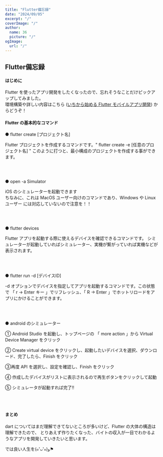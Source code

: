 ```yaml
---
title: "Flutter備忘録"
date: "2024/09/05"
excerpt: "/"
coverImage: "/"
author:
  name: 36
  picture: "/"
ogImage:
  url: "/"
---
```


## <span>Flutter</span>備忘録

#### はじめに

Flutter を使ったアプリ開発をしたくなったので、忘れそうなことだけピックアップしてみました。<br />
環境構築や詳しい内容はこちら
(<span>[いちから始める Flutter モバイルアプリ開発](https://zenn.dev/heyhey1028/books/flutter-basics)</span>)
からどうぞ！

#### Flutter の基本的なコマンド

<span>●</span> flutter create [プロジェクト名]

Flutter プロジェクトを作成するコマンドです。" <span>flutter create -e [任意のプロジェクト名]</span> "
このように打つと、最小構成のプロジェクトを作成する事ができます。

<br />
<br />

<span>●</span> open -a Simulator

iOS のシミュレーターを起動できます<br />
ちなみに、これは<span> MacOS ユーザー向けのコマンド</span>であり、Windows や Linux ユーザー
には<span>対応していない</span>ので注意を！！

<br />
<br />

<span>●</span> flutter devices

Flutter アプリを起動する際に使えるデバイスを確認できるコマンドです。
シミュレーターが起動していればシミュレーター、実機が繋がっていれば実機などが表示されます。

<br />
<br />

<span>●</span> flutter run -d [デバイスID]

-d オプションでデバイスを指定してアプリを起動するコマンドです。この状態で
「 r → Enter キー 」でリフレッシュ、「 R → Enter 」でホットリロードをアプリにかけることができます。

<br />
<br />

<span>●</span> android のシミュレーター

<span>①</span>
Android Studio を起動し、トップページの 「 more action 」から Virtual Device Manager
をクリック

<span>②</span>
Create virtual device をクリックし、起動したいデバイスを選択、ダウンロード、完了したら、Finish
をクリック

<span>③</span>再度 API を選択し、設定を確認し、Finish をクリック

<span>④</span>
作成したデバイスがリストに表示されるので再生ボタンをクリックして起動

<span>⑤</span>
シミュレータが起動すれば完了!!

<br />
<br />

#### まとめ

dart についてはまだ理解できてないところが多いけど、Flutter の大体の構造は理解できたので、
とりあえず作りたくなった、バイトの収入が一目でわかるようなアプリを開発していきたいと思います。

では良い人生を(๑'ᴗ'๑)و⚑
